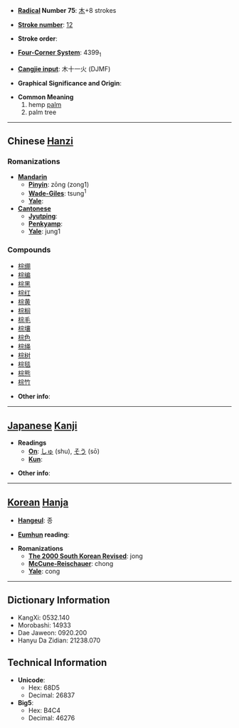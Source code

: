 * '''[[Wiktionary:Chinese radical index| Radical]] Number 75''': [[Wiktionary:Chinese radical index 木|木]]+8 strokes

* '''[[Wiktionary:Chinese total strokes index|Stroke number]]''': [[Wiktionary:Chinese total strokes index 12|12]]

* '''Stroke order''': 

* '''[[Wiktionary:Chinese four corner index|Four-Corner System]]''': 4399<sub>1</sub>

* '''[[Wiktionary:Chinese Cangjie index|Cangjie input]]''': 木十一火 (DJMF)

* '''Graphical Significance and Origin''': 

* '''Common Meaning'''
*# hemp [[palm]]
*# palm tree

----

== Chinese [[Hanzi]] ==

===Romanizations===
* '''[[Mandarin]]'''
** '''[[Pinyin]]''': zōng (zong1)
** '''[[Wade-Giles]]''': tsung<sup>1</sup>
** '''[[Yale]]''': 
* '''[[Cantonese]]'''
** '''[[Jyutping]]''':
** '''[[Penkyamp]]''': 
** '''[[Yale]]''': jung1

===Compounds===
*[[棕绷]]
*[[棕编]]
*[[棕黑]]
*[[棕红]]
*[[棕黄]]
*[[棕榈]]
*[[棕毛]]
*[[棕壤]]
*[[棕色]]
*[[棕绳]]
*[[棕树]]
*[[棕毯]]
*[[棕熊]]
*[[棕竹]]

* '''Other info''': 

----

== [[Japanese]] [[Kanji]] ==

* '''Readings'''
** '''[[On]]''': [[しゅ]] (shu), [[そう]] (sō)
** '''[[Kun]]''': 

* '''Other info''':  

----

== [[Korean]] [[Hanja]] ==

* '''[[Hangeul]]''': 종

* '''[[Eumhun]] reading''': 

* '''Romanizations'''
** '''[[The 2000 South Korean Revised Romanization|The 2000 South Korean Revised]]''': jong
** '''[[McCune-Reischauer]]''': chong
** '''[[Yale]]''': cong

----

== Dictionary Information ==

* KangXi: 0532.140
* Morobashi: 14933
* Dae Jaweon: 0920.200
* Hanyu Da Zidian: 21238.070

== Technical Information ==

* '''Unicode''':
** Hex: 68D5
** Decimal: 26837
* '''Big5''':
** Hex: B4C4
** Decimal: 46276